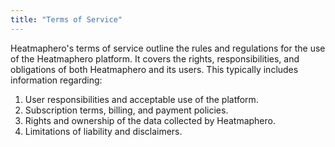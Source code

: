 ```yaml
---
title: "Terms of Service"
---
```

Heatmaphero's terms of service outline the rules and regulations for the use of the Heatmaphero platform. It covers the rights, responsibilities, and obligations of both Heatmaphero and its users. This typically includes information regarding:

1. User responsibilities and acceptable use of the platform.
2. Subscription terms, billing, and payment policies.
3. Rights and ownership of the data collected by Heatmaphero.
4. Limitations of liability and disclaimers.
